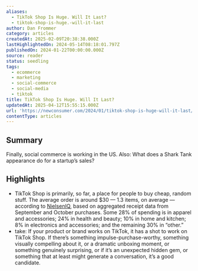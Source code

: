 ```yaml
---
aliases:
  - TikTok Shop Is Huge. Will It Last?
  - tiktok-shop-is-huge.-will-it-last
author: Dan Frommer
category: articles
createdAt: 2025-02-09T20:38:38.000Z
lastHighlightedOn: 2024-05-14T08:18:01.797Z
publishedOn: 2024-01-22T00:00:00.000Z
source: reader
status: seedling
tags:
  - ecommerce
  - marketing
  - social-commerce
  - social-media
  - tiktok
title: TikTok Shop Is Huge. Will It Last?
updatedAt: 2025-04-12T15:55:15.000Z
url: 'https://newconsumer.com/2024/01/tiktok-shop-is-huge-will-it-last/'
contentType: articles
---
```

## Summary

Finally, social commerce is working in the US. Also: What does a Shark Tank appearance do for a startup’s sales?

## Highlights

- TikTok Shop is primarily, so far, a place for people to buy cheap, random stuff. The average order is around $30 — 1.3 items, on average — according to [NielsenIQ](https://nielseniq.com/global/en/), based on aggregated receipt data from September and October purchases. Some 28% of spending is in apparel and accessories; 24% in health and beauty; 10% in home and kitchen; 8% in electronics and accessories; and the remaining 30% in “other.”
- take: If your product or brand works on TikTok, it has a shot to work on TikTok Shop. If there’s something impulse-purchase-worthy, something visually compelling about it, or a dramatic unboxing moment, or something genuinely surprising, or if it’s an unexpected hidden gem, or something that at least might generate a conversation, it’s a good candidate.
